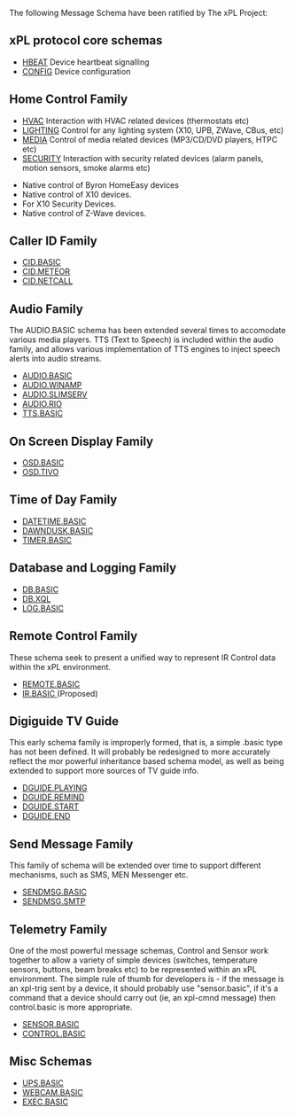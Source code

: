 The following Message Schema have been ratified by The xPL Project:

== xPL protocol core schemas ==

*[[Schemas/HBEAT.mediawiki| HBEAT]] Device heartbeat signalling
*[[Schemas/CONFIG.mediawiki| CONFIG]] Device configuration

== Home Control Family ==

*[[Schemas/HVAC.mediawiki| HVAC]] Interaction with HVAC related devices (thermostats etc)
*[[Schemas/LIGHTING.mediawiki| LIGHTING]] Control for any lighting system (X10, UPB, ZWave, CBus, etc)
*[[Schemas/MEDIA.mediawiki| MEDIA]] Control of media related devices (MP3/CD/DVD players, HTPC etc)
*[[Schemas/SECURITY.mediawiki| SECURITY]] Interaction with security related devices (alarm panels, motion sensors, smoke alarms etc)

*[[Schemas/HOMEEASY.BASIC.mediawiki| ]] Native control of Byron HomeEasy devices
*[[Schemas/X10.BASIC.mediawiki| ]] Native control of X10 devices.
*[[Schemas/X10.SECURITY.mediawiki| ]] For X10 Security Devices.
*[[Schemas/ZWAVE.BASIC.mediawiki| ]] Native control of Z-Wave devices.

== Caller ID Family ==
*[[Schemas/CID.BASIC.mediawiki| CID.BASIC]]
*[[Schemas/CID.METEOR.mediawiki| CID.METEOR ]]
*[[Schemas/CID.NETCALL.mediawiki| CID.NETCALL ]]

== Audio Family ==
The AUDIO.BASIC schema has been extended several times to accomodate various media players. TTS (Text to Speech) is included within the audio family, and allows various implementation of TTS engines to inject speech alerts into audio streams. 

*[[Schemas/AUDIO.BASIC.mediawiki| AUDIO.BASIC ]]
*[[Schemas/AUDIO.WINAMP.mediawiki| AUDIO.WINAMP ]]
*[[Schemas/AUDIO.SLIMSERV.mediawiki| AUDIO.SLIMSERV ]]
*[[Schemas/AUDIO.RIO.mediawiki| AUDIO.RIO ]]
*[[Schemas/TTS.BASIC.mediawiki| TTS.BASIC ]]

== On Screen Display Family ==
*[[Schemas/OSD.BASIC.mediawiki| OSD.BASIC ]]
*[[Schemas/OSD.TIVO.mediawiki| OSD.TIVO ]]

== Time of Day Family ==
*[[Schemas/DATETIME.BASIC.mediawiki| DATETIME.BASIC ]]
*[[Schemas/DAWNDUSK.BASIC.mediawiki| DAWNDUSK.BASIC]]
*[[Schemas/TIMER.BASIC.mediawiki| TIMER.BASIC ]]

== Database and Logging Family ==
*[[Schemas/DB.BASIC.mediawiki| DB.BASIC ]]
*[[Schemas/DB.XQL.mediawiki| DB.XQL ]]
*[[Schemas/LOG.BASIC.mediawiki| LOG.BASIC ]]

== Remote Control Family ==
These schema seek to present a unified way to represent IR Control data within the xPL environment.

*[[Schemas/REMOTE.BASIC.mediawiki| REMOTE.BASIC ]]
*[[Schemas/IR.BASIC.mediawiki| IR.BASIC ]] (Proposed)

== Digiguide TV Guide ==
This early schema family is improperly formed, that is, a simple .basic type has not been defined. It will probably be redesigned to more accurately reflect the mor powerful inheritance based schema model, as well as being extended to support more sources of TV guide info.

*[[Schemas/DGUIDE.PLAYING.mediawiki| DGUIDE.PLAYING ]]
*[[Schemas/DGUIDE.REMIND.mediawiki| DGUIDE.REMIND ]]
*[[Schemas/DGUIDE.START.mediawiki| DGUIDE.START ]]
*[[Schemas/DGUIDE.END.mediawiki| DGUIDE.END ]]

== Send Message Family ==
This family of schema will be extended over time to support different mechanisms, such as SMS, MEN Messenger etc. 

*[[Schemas/SENDMSG.BASIC.mediawiki| SENDMSG.BASIC ]]
*[[Schemas/SENDMSG.SMTP.mediawiki| SENDMSG.SMTP ]]

== Telemetry Family ==
One of the most powerful message schemas, Control and Sensor work together to allow a variety of simple devices (switches, temperature sensors, buttons, beam breaks etc) to be represented within an xPL environment. The simple rule of thumb for developers is - if the message is an xpl-trig sent by a device, it should probably use "sensor.basic", if it's a command that a device should carry out (ie, an xpl-cmnd message) then control.basic is more appropriate.

*[[Schemas/SENSOR.BASIC.mediawiki| SENSOR.BASIC ]]
*[[Schemas/CONTROL.BASIC.mediawiki| CONTROL.BASIC ]]

== Misc Schemas ==
*[[Schemas/UPS.BASIC.mediawiki| UPS.BASIC ]]
*[[Schemas/WEBCAM.BASIC.mediawiki| WEBCAM.BASIC ]]
*[[Schemas/EXEC.BASIC.mediawiki| EXEC.BASIC ]]

